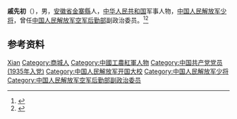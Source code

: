 '''戚先初'''（{{bd|1918年||1991年|}}），男，[[安徽省|安徽省]][[金寨縣|金寨縣]]人，[[中华人民共和国|中华人民共和国]]军事人物，[[中国人民解放军少将|中国人民解放军少将]]，曾任[[中国人民解放军空军后勤部|中国人民解放军空军后勤部]]副政治委员。<ref>{{Cite book|title=中国抗日战争人物大词典|author=刘景泉主编; 沈久泉, 王凯捷, 李卓副主编|publisher=天津大学出版社|year=1999|isbn=|location=|pages=}}</ref><ref>{{Cite book|title=中华军事人物大辞典|author=吴如蒿著; 陈策才, 张光彩, 赵功德等副主编|publisher=新华出版社|year=1989|isbn=|location=北京|pages=}}</ref>

== 参考资料 ==
{{reflist}}

{{中国人物小作品}}

{{Authority control}}
{{DEFAULTSORT:Qi戚}}
[[Category:戚姓|Xian]]
[[Category:商城人|Category:商城人]]
[[Category:中國工農紅軍人物|Category:中國工農紅軍人物]]
[[Category:中国共产党党员_(1935年入党)|Category:中国共产党党员 (1935年入党)]]
[[Category:中国人民解放军开国大校|Category:中国人民解放军开国大校]]
[[Category:中国人民解放军少将|Category:中国人民解放军少将]]
[[Category:中国人民解放军空军后勤部副政治委员|Category:中国人民解放军空军后勤部副政治委员]]